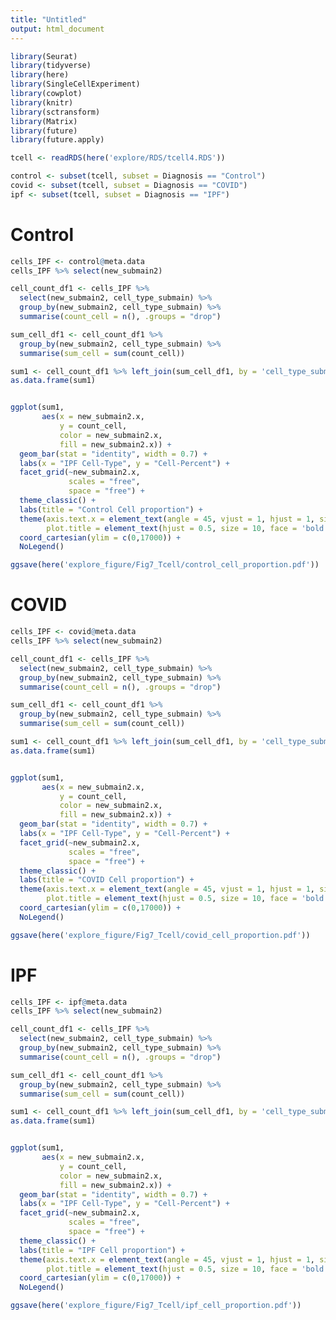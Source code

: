 ```yaml
---
title: "Untitled"
output: html_document
---
```


```r
library(Seurat)
library(tidyverse)
library(here)
library(SingleCellExperiment)
library(cowplot)
library(knitr)
library(sctransform)
library(Matrix)
library(future)
library(future.apply)
```

```r
tcell <- readRDS(here('explore/RDS/tcell4.RDS'))
```

```r
control <- subset(tcell, subset = Diagnosis == "Control")
covid <- subset(tcell, subset = Diagnosis == "COVID")
ipf <- subset(tcell, subset = Diagnosis == "IPF")
```

# Control
```r
cells_IPF <- control@meta.data
cells_IPF %>% select(new_submain2)

cell_count_df1 <- cells_IPF %>% 
  select(new_submain2, cell_type_submain) %>% 
  group_by(new_submain2, cell_type_submain) %>% 
  summarise(count_cell = n(), .groups = "drop")

sum_cell_df1 <- cell_count_df1 %>% 
  group_by(new_submain2, cell_type_submain) %>% 
  summarise(sum_cell = sum(count_cell))

sum1 <- cell_count_df1 %>% left_join(sum_cell_df1, by = 'cell_type_submain') 
as.data.frame(sum1)


ggplot(sum1,
       aes(x = new_submain2.x, 
           y = count_cell,
           color = new_submain2.x,
           fill = new_submain2.x)) + 
  geom_bar(stat = "identity", width = 0.7) + 
  labs(x = "IPF Cell-Type", y = "Cell-Percent") + 
  facet_grid(~new_submain2.x,
             scales = "free",
             space = "free") + 
  theme_classic() + 
  labs(title = "Control Cell proportion") + 
  theme(axis.text.x = element_text(angle = 45, vjust = 1, hjust = 1, size = 8, face = 'bold'),
        plot.title = element_text(hjust = 0.5, size = 10, face = 'bold'), legend.position = 'bottom') + 
  coord_cartesian(ylim = c(0,17000)) + 
  NoLegend()

ggsave(here('explore_figure/Fig7_Tcell/control_cell_proportion.pdf')) 
```

# COVID
```r
cells_IPF <- covid@meta.data
cells_IPF %>% select(new_submain2)

cell_count_df1 <- cells_IPF %>% 
  select(new_submain2, cell_type_submain) %>% 
  group_by(new_submain2, cell_type_submain) %>% 
  summarise(count_cell = n(), .groups = "drop")

sum_cell_df1 <- cell_count_df1 %>% 
  group_by(new_submain2, cell_type_submain) %>% 
  summarise(sum_cell = sum(count_cell))

sum1 <- cell_count_df1 %>% left_join(sum_cell_df1, by = 'cell_type_submain') 
as.data.frame(sum1)


ggplot(sum1,
       aes(x = new_submain2.x, 
           y = count_cell,
           color = new_submain2.x,
           fill = new_submain2.x)) + 
  geom_bar(stat = "identity", width = 0.7) + 
  labs(x = "IPF Cell-Type", y = "Cell-Percent") + 
  facet_grid(~new_submain2.x,
             scales = "free",
             space = "free") + 
  theme_classic() + 
  labs(title = "COVID Cell proportion") + 
  theme(axis.text.x = element_text(angle = 45, vjust = 1, hjust = 1, size = 8, face = 'bold'),
        plot.title = element_text(hjust = 0.5, size = 10, face = 'bold'), legend.position = 'bottom') + 
  coord_cartesian(ylim = c(0,17000)) + 
  NoLegend()

ggsave(here('explore_figure/Fig7_Tcell/covid_cell_proportion.pdf')) 
```

# IPF
```r
cells_IPF <- ipf@meta.data
cells_IPF %>% select(new_submain2)

cell_count_df1 <- cells_IPF %>% 
  select(new_submain2, cell_type_submain) %>% 
  group_by(new_submain2, cell_type_submain) %>% 
  summarise(count_cell = n(), .groups = "drop")

sum_cell_df1 <- cell_count_df1 %>% 
  group_by(new_submain2, cell_type_submain) %>% 
  summarise(sum_cell = sum(count_cell))

sum1 <- cell_count_df1 %>% left_join(sum_cell_df1, by = 'cell_type_submain') 
as.data.frame(sum1)


ggplot(sum1,
       aes(x = new_submain2.x, 
           y = count_cell,
           color = new_submain2.x,
           fill = new_submain2.x)) + 
  geom_bar(stat = "identity", width = 0.7) + 
  labs(x = "IPF Cell-Type", y = "Cell-Percent") + 
  facet_grid(~new_submain2.x,
             scales = "free",
             space = "free") + 
  theme_classic() + 
  labs(title = "IPF Cell proportion") + 
  theme(axis.text.x = element_text(angle = 45, vjust = 1, hjust = 1, size = 8, face = 'bold'),
        plot.title = element_text(hjust = 0.5, size = 10, face = 'bold'), legend.position = 'bottom') + 
  coord_cartesian(ylim = c(0,17000)) + 
  NoLegend()

ggsave(here('explore_figure/Fig7_Tcell/ipf_cell_proportion.pdf')) 
```


